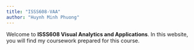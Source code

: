 ```yaml
---
title: "ISSS608-VAA"
author: "Huynh Minh Phuong"
---
```


Welcome to **ISSS608 Visual Analytics and Applications**. In this website, you will find my coursework prepared for this course.
